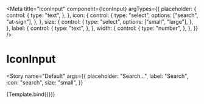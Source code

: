 
<Meta
  title="IconInput"
  component={IconInput}
  argTypes={{
    placeholder: {
      control: {
        type: "text",
      },
    },
    icon: {
      control: {
        type: "select",
        options: ["search", "at-sign"],
      },
    },
    size: {
      control: {
        type: "select",
        options: ["small", "large"],
      },
    },
    label: {
      control: {
        type: "text",
      },
    },
    width: {
      control: {
        type: "number",
      },
    },
  }}
/>


# IconInput

<Story
  name="Default"
  args={{
    placeholder: "Search…",
    label: "Search",
    icon: "search",
    size: "small",
  }}
>
  {Template.bind({})}
</Story>
